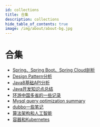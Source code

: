 ```yaml
---
id: collections
title: 合集
description: collections
hide_table_of_contents: true
image: /img/about/about-bg.jpg
---
```




# 合集

* [Spring、Spring Boot、Spring Cloud剖析](https://spring-source-code-learning.gitbook.teaho.net)
* [Design Pattern分析](https://design-pattern-learning.gitbook.teaho.net)
* [Java8基础API分析](https://java-api-learning.gitbook.teaho.net)
* [Java开发知识点总结](https://offer-prepare.teaho.net)
* [环游中国多省的一些记录](https://travel-around-china.gitbook.teaho.net)
* [Mysql query optimization summary](https://mysql.gitbook.teaho.net)
* [dubbo一些笔记](https://dubbo-learning.gitbook.teaho.net)
* [算法架构和人工智能](/docs/ai-arch)
* [容器和Kubernetes](/docs/k8s)

<Comment />

